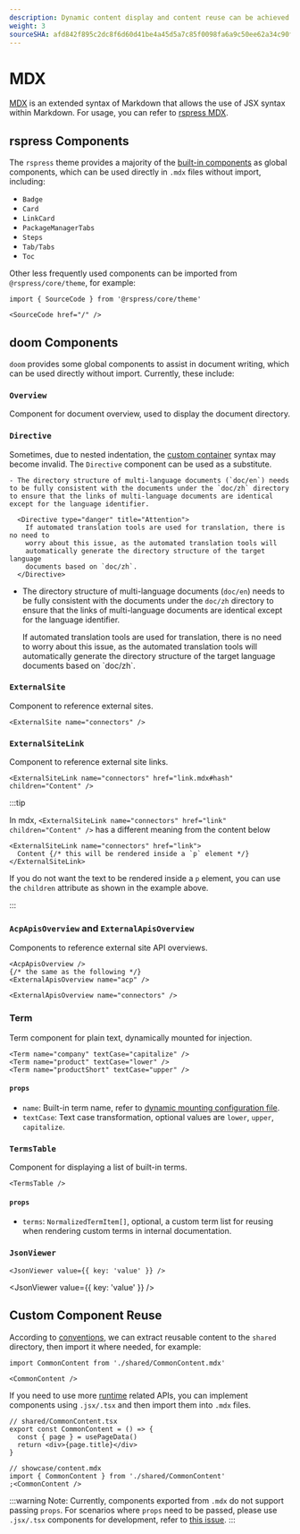 ```yaml
---
description: Dynamic content display and content reuse can be achieved using MDX
weight: 3
sourceSHA: afd842f895c2dc8f6d60d41be4a45d5a7c85f0098fa6a9c50ee62a34c90f6b43
---
```


# MDX

[MDX](https://mdxjs.com/) is an extended syntax of Markdown that allows the use of JSX syntax within Markdown. For usage, you can refer to [rspress MDX](https://rspress.dev/zh/guide/basic/use-mdx).

## rspress Components

The `rspress` theme provides a majority of the [built-in components](https://rspress.dev/zh/guide/default-theme/components) as global components, which can be used directly in `.mdx` files without import, including:

- `Badge`
- `Card`
- `LinkCard`
- `PackageManagerTabs`
- `Steps`
- `Tab/Tabs`
- `Toc`

Other less frequently used components can be imported from `@rspress/core/theme`, for example:

```mdx title="preview.mdx"
import { SourceCode } from '@rspress/core/theme'

<SourceCode href="/" />
```

## doom Components

`doom` provides some global components to assist in document writing, which can be used directly without import. Currently, these include:

### `Overview`

Component for document overview, used to display the document directory.

### `Directive`

Sometimes, due to nested indentation, the [custom container](https://rspress.dev/zh/guide/basic/use-mdx#%E8%87%AA%E5%AE%9A%E4%B9%89%E5%AE%B9%E5%99%A8) syntax may become invalid. The `Directive` component can be used as a substitute.

```mdx
- The directory structure of multi-language documents (`doc/en`) needs to be fully consistent with the documents under the `doc/zh` directory to ensure that the links of multi-language documents are identical except for the language identifier.

  <Directive type="danger" title="Attention">
    If automated translation tools are used for translation, there is no need to
    worry about this issue, as the automated translation tools will
    automatically generate the directory structure of the target language
    documents based on `doc/zh`.
  </Directive>
```

- The directory structure of multi-language documents (`doc/en`) needs to be fully consistent with the documents under the `doc/zh` directory to ensure that the links of multi-language documents are identical except for the language identifier.

  <Directive type="danger" title="Attention">
    If automated translation tools are used for translation, there is no need to
    worry about this issue, as the automated translation tools will
    automatically generate the directory structure of the target language
    documents based on `doc/zh`.
  </Directive>

### `ExternalSite`

Component to reference external sites.

```mdx
<ExternalSite name="connectors" />
```

<ExternalSite name="connectors" />

### `ExternalSiteLink`

Component to reference external site links.

```mdx
<ExternalSiteLink name="connectors" href="link.mdx#hash" children="Content" />
```

<ExternalSiteLink name="connectors" href="link.mdx#hash" children="Content" />

:::tip

In mdx, `<ExternalSiteLink name="connectors" href="link" children="Content" />` has a different meaning from the content below

```mdx
<ExternalSiteLink name="connectors" href="link">
  Content {/* this will be rendered inside a `p` element */}
</ExternalSiteLink>
```

If you do not want the text to be rendered inside a `p` element, you can use the `children` attribute as shown in the example above.

:::

### `AcpApisOverview` and `ExternalApisOverview`

Components to reference external site API overviews.

```mdx
<AcpApisOverview />
{/* the same as the following */}
<ExternalApisOverview name="acp" />

<ExternalApisOverview name="connectors" />
```

<AcpApisOverview />

<ExternalApisOverview name="connectors" />

### Term

Term component for plain text, dynamically mounted for injection.

```mdx
<Term name="company" textCase="capitalize" />
<Term name="product" textCase="lower" />
<Term name="productShort" textCase="upper" />
```

<Term name="company" textCase="capitalize" />

<Term name="product" textCase="lower" />

<Term name="productShort" textCase="upper" />

#### `props`

- `name`: Built-in term name, refer to [dynamic mounting configuration file](./deploy.md#overrides).
- `textCase`: Text case transformation, optional values are `lower`, `upper`, `capitalize`.

### `TermsTable`

Component for displaying a list of built-in terms.

```mdx
<TermsTable />
```

<TermsTable />

#### `props`

- `terms`: `NormalizedTermItem[]`, optional, a custom term list for reusing when rendering custom terms in internal documentation.

### `JsonViewer`

```mdx
<JsonViewer value={{ key: 'value' }} />
```

<JsonViewer value={{ key: 'value' }} />

## Custom Component Reuse

According to [conventions](./convention), we can extract reusable content to the `shared` directory, then import it where needed, for example:

```mdx
import CommonContent from './shared/CommonContent.mdx'

<CommonContent />
```

If you need to use more [runtime](https://rspress.dev/zh/api/client-api/api-runtime) related APIs, you can implement components using `.jsx/.tsx` and then import them into `.mdx` files.

```tsx
// shared/CommonContent.tsx
export const CommonContent = () => {
  const { page } = usePageData()
  return <div>{page.title}</div>
}

// showcase/content.mdx
import { CommonContent } from './shared/CommonContent'
;<CommonContent />
```

:::warning
Note: Currently, components exported from `.mdx` do not support passing `props`. For scenarios where `props` need to be passed, please use `.jsx/.tsx` components for development, refer to [this issue](https://github.com/web-infra-dev/rspress/issues/1555).
:::
